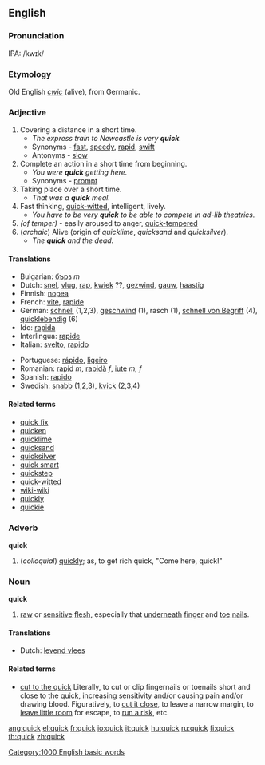 ==English==

===Pronunciation===
IPA: /kwɪk/

===Etymology===
Old English ''[[cwic]]'' (alive), from Germanic.

===Adjective===
{{en-ad2|'''quick'''|'''[[quicker]]'''|'''[[quickest]]'''}}
# Covering a distance in a short time.
#*''The express train to Newcastle is very '''quick'''.''
#*Synonyms - [[fast]], [[speedy]], [[rapid]], [[swift]]
#*Antonyms - [[slow]]
# Complete an action in a short time from beginning.
#*''You were '''quick''' getting here.''
#*Synonyms - [[prompt]]
# Taking place over a short time.
#*''That was a '''quick''' meal.''
# Fast thinking, [[quick-witted]], intelligent, lively.
#*''You have to be very '''quick''' to be able to compete in ad-lib theatrics.''
# ''(of temper)'' - easily aroused to anger, [[quick-tempered]]
# (''archaic'') Alive (origin of ''quicklime'', ''quicksand'' and ''quicksilver'').
#*''The '''quick''' and the dead.''

====Translations====
{{top}}
*Bulgarian: [[бърз]] ''m''
*Dutch: [[snel]], [[vlug]], [[rap]], [[kwiek]] ??, [[gezwind]], [[gauw]], [[haastig]]
*Finnish: [[nopea]]
*French: [[vite]], [[rapide]]
*German: [[schnell]] (1,2,3), [[geschwind]] (1), rasch (1), [[schnell von Begriff]] (4), [[quicklebendig]] (6)
*Ido: [[rapida]]
*Interlingua: [[rapide]]
*Italian: [[svelto]], [[rapido]]
{{mid}}
*Portuguese: [[rápido]], [[ligeiro]]
*Romanian: [[rapid]] ''m'', [[rapidă]] ''f'', [[iute]] ''m, f''
*Spanish: [[rapido]]
*Swedish: [[snabb]] (1,2,3), [[kvick]] (2,3,4)
{{bottom}}

====Related terms====
*[[quick fix]]
*[[quicken]]
*[[quicklime]]
*[[quicksand]]
*[[quicksilver]]
*[[quick smart]]
*[[quickstep]]
*[[quick-witted]]
*[[wiki-wiki]]
*[[quickly]]
*[[quickie]]

===Adverb===
'''quick'''
#(''colloquial'') [[quickly]]; as, to get rich quick, "Come here, quick!"

===Noun===
'''quick'''
#[[raw]] or [[sensitive]] [[flesh]], especially that [[underneath]] [[finger]] and [[toe]] [[nail]]s.

====Translations====
*Dutch: [[levend vlees]]

====Related terms====
*[[cut to the quick]] Literally, to cut or clip fingernails or toenails short and close to the [[quick]], increasing sensitivity and/or causing pain and/or drawing blood. Figuratively, to [[cut it close]], to leave a narrow margin, to [[leave little room]] for escape, to [[run a risk]], etc.

[[Category:1000 English basic words]]

[[ang:quick]]
[[el:quick]]
[[fr:quick]]
[[io:quick]]
[[it:quick]]
[[hu:quick]]
[[ru:quick]]
[[fi:quick]]
[[th:quick]]
[[zh:quick]]